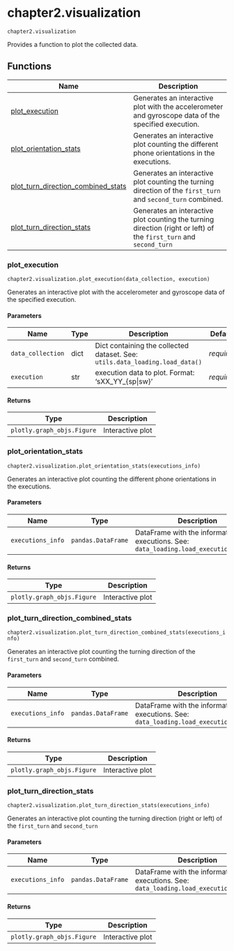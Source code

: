 # chapter2.visualization { #libs.chapter2.visualization }

`chapter2.visualization`

Provides a function to plot the collected data.

## Functions

| Name | Description |
| --- | --- |
| [plot_execution](#libs.chapter2.visualization.plot_execution) | Generates an interactive plot with the accelerometer and gyroscope data of the specified execution. |
| [plot_orientation_stats](#libs.chapter2.visualization.plot_orientation_stats) | Generates an interactive plot counting the different phone orientations in the executions. |
| [plot_turn_direction_combined_stats](#libs.chapter2.visualization.plot_turn_direction_combined_stats) | Generates an interactive plot counting the turning direction of the `first_turn` and `second_turn` combined. |
| [plot_turn_direction_stats](#libs.chapter2.visualization.plot_turn_direction_stats) | Generates an interactive plot counting the turning direction (right or left) of the `first_turn` and `second_turn` |

### plot_execution { #libs.chapter2.visualization.plot_execution }

`chapter2.visualization.plot_execution(data_collection, execution)`

Generates an interactive plot with the accelerometer and gyroscope data of the specified execution.

#### Parameters

| Name              | Type   | Description                                                                  | Default    |
|-------------------|--------|------------------------------------------------------------------------------|------------|
| `data_collection` | dict   | Dict containing the collected dataset. See: `utils.data_loading.load_data()` | _required_ |
| `execution`       | str    | execution data to plot. Format: 'sXX_YY_{sp\|sw}'                            | _required_ |

#### Returns

| Type                       | Description      |
|----------------------------|------------------|
| `plotly.graph_objs.Figure` | Interactive plot |

### plot_orientation_stats { #libs.chapter2.visualization.plot_orientation_stats }

`chapter2.visualization.plot_orientation_stats(executions_info)`

Generates an interactive plot counting the different phone orientations in the executions.

#### Parameters

| Name              | Type               | Description                                                                                  | Default    |
|-------------------|--------------------|----------------------------------------------------------------------------------------------|------------|
| `executions_info` | `pandas.DataFrame` | DataFrame with the information of the executions. See: `data_loading.load_executions_info()` | _required_ |

#### Returns

| Type                       | Description      |
|----------------------------|------------------|
| `plotly.graph_objs.Figure` | Interactive plot |

### plot_turn_direction_combined_stats { #libs.chapter2.visualization.plot_turn_direction_combined_stats }

`chapter2.visualization.plot_turn_direction_combined_stats(executions_info)`

Generates an interactive plot counting the turning direction of the `first_turn` and `second_turn` combined.

#### Parameters

| Name              | Type               | Description                                                                                  | Default    |
|-------------------|--------------------|----------------------------------------------------------------------------------------------|------------|
| `executions_info` | `pandas.DataFrame` | DataFrame with the information of the executions. See: `data_loading.load_executions_info()` | _required_ |

#### Returns

| Type                       | Description      |
|----------------------------|------------------|
| `plotly.graph_objs.Figure` | Interactive plot |

### plot_turn_direction_stats { #libs.chapter2.visualization.plot_turn_direction_stats }

`chapter2.visualization.plot_turn_direction_stats(executions_info)`

Generates an interactive plot counting the turning direction (right or left) of the `first_turn` and `second_turn`

#### Parameters

| Name              | Type               | Description                                                                                  | Default    |
|-------------------|--------------------|----------------------------------------------------------------------------------------------|------------|
| `executions_info` | `pandas.DataFrame` | DataFrame with the information of the executions. See: `data_loading.load_executions_info()` | _required_ |

#### Returns

| Type                       | Description      |
|----------------------------|------------------|
| `plotly.graph_objs.Figure` | Interactive plot |